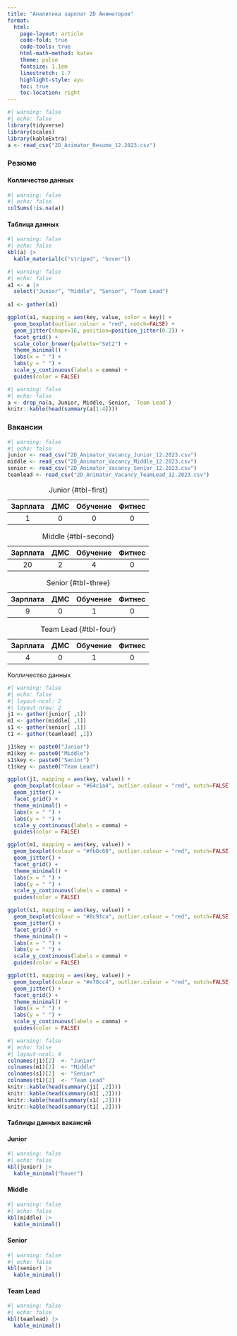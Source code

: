 ```yaml
---
title: "Аналитика зарплат 2D Аниматоров"
format: 
  html:
    page-layout: article
    code-fold: true
    code-tools: true
    html-math-method: katex
    theme: pulse
    fontsize: 1.1em
    linestretch: 1.7
    highlight-style: ayu
    toc: true
    toc-location: right
---
```


```r
#| warning: false
#| echo: false
library(tidyverse)
library(scales)
library(kableExtra)
a <- read_csv("2D_Animator_Resume_12.2023.csv")
```

### Резюме

::: {.panel-tabset}

#### Колличество данных

```r
#| warning: false
#| echo: false
colSums(!is.na(a))
```

#### Таблица данных

```r
#| warning: false
#| echo: false
kbl(a) |> 
  kable_material(c("striped", "hover"))
```

:::

```r
#| warning: false
#| echo: false
a1 <- a |> 
  select("Junior", "Middle", "Senior", "Team Lead")
  
a1 <- gather(a1)

ggplot(a1, mapping = aes(key, value, color = key)) +
  geom_boxplot(outlier.colour = "red", notch=FALSE) +
  geom_jitter(shape=16, position=position_jitter(0.2)) +
  facet_grid() +
  scale_color_brewer(palette="Set2") +
  theme_minimal() +
  labs(x = " ") +
  labs(y = " ") +
  scale_y_continuous(labels = comma) +
  guides(color = FALSE)
```

```r
#| warning: false
#| echo: false
a <- drop_na(a, Junior, Middle, Senior, `Team Lead`)
knitr::kable(head(summary(a[1:4])))
```

### Вакансии

```r
#| warning: false
#| echo: false
junior <- read_csv("2D_Animator_Vacancy_Junior_12.2023.csv")
middle <- read_csv("2D_Animator_Vacancy_Middle_12.2023.csv")
senior <- read_csv("2D_Animator_Vacancy_Senior_12.2023.csv")
teamlead <- read_csv("2D_Animator_Vacancy_TeamLead_12.2023.csv")
```

::: {#tbl-panel layout-ncol=2, layout-nrow=2}
| Зарплата | ДМС | Обучение | Фитнес |
|:--------:|:---:|:--------:|:------:|
| 1 | 0 | 0 | 0 |

: Junior {#tbl-first}

| Зарплата | ДМС | Обучение | Фитнес |
|:--------:|:---:|:--------:|:------:|
| 20 | 2 | 4 | 0 |

: Middle {#tbl-second}

| Зарплата | ДМС | Обучение | Фитнес |
|:--------:|:---:|:--------:|:------:|
| 9 | 0 | 1 | 0 |

: Senior {#tbl-three}

| Зарплата | ДМС | Обучение | Фитнес |
|:--------:|:---:|:--------:|:------:|
| 4 | 0 | 1 | 0 |

: Team Lead {#tbl-four}

Колличество данных
:::

```r
#| warning: false
#| echo: false
#| layout-ncol: 2
#| layout-nrow: 2
j1 <- gather(junior[ ,1])
m1 <- gather(middle[ ,1])
s1 <- gather(senior[ ,1])
t1 <- gather(teamlead[ ,1])

j1$key <- paste0("Junior")
m1$key <- paste0("Middle")
s1$key <- paste0("Senior")
t1$key <- paste0("Team Lead")

ggplot(j1, mapping = aes(key, value)) +
  geom_boxplot(colour = "#64c1a4", outlier.colour = "red", notch=FALSE) +
  geom_jitter() +
  facet_grid() +
  theme_minimal() +
  labs(x = " ") +
  labs(y = " ") +
  scale_y_continuous(labels = comma) + 
  guides(color = FALSE)

ggplot(m1, mapping = aes(key, value)) +
  geom_boxplot(colour = "#fb8c60", outlier.colour = "red", notch=FALSE) +
  geom_jitter() +
  facet_grid() +
  theme_minimal() +
  labs(x = " ") +
  labs(y = " ") +
  scale_y_continuous(labels = comma) + 
  guides(color = FALSE)

ggplot(s1, mapping = aes(key, value)) +
  geom_boxplot(colour = "#8c9fca", outlier.colour = "red", notch=FALSE) +
  geom_jitter() +
  facet_grid() +
  theme_minimal() +
  labs(x = " ") +
  labs(y = " ") +
  scale_y_continuous(labels = comma) + 
  guides(color = FALSE)

ggplot(t1, mapping = aes(key, value)) +
  geom_boxplot(colour = "#e78cc4", outlier.colour = "red", notch=FALSE) +
  geom_jitter() +
  facet_grid() +
  theme_minimal() +
  labs(x = " ") +
  labs(y = " ") +
  scale_y_continuous(labels = comma) + 
  guides(color = FALSE)
```

```r
#| warning: false
#| echo: false
#| layout-ncol: 4
colnames(j1)[2]  <- "Junior"
colnames(m1)[2]  <- "Middle"
colnames(s1)[2]  <- "Senior"
colnames(t1)[2]  <- "Team Lead"
knitr::kable(head(summary(j1[ ,2])))
knitr::kable(head(summary(m1[ ,2])))
knitr::kable(head(summary(s1[ ,2])))
knitr::kable(head(summary(t1[ ,2])))
```

#### Таблицы данных вакансий

::: {.panel-tabset}

#### Junior

```r
#| warning: false
#| echo: false
kbl(junior) |> 
  kable_minimal("hover")
```

#### Middle

```r
#| warning: false
#| echo: false
kbl(middle) |> 
  kable_minimal()
```

#### Senior

```r
#| warning: false
#| echo: false
kbl(senior) |> 
  kable_minimal()
```

#### Team Lead

```r
#| warning: false
#| echo: false
kbl(teamlead) |> 
  kable_minimal()
```

:::